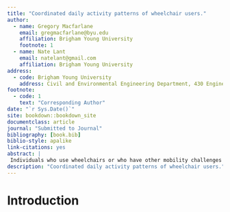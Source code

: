 ```yaml
---
title: "Coordinated daily activity patterns of wheelchair users."
author:
  - name: Gregory Macfarlane
    email: gregmacfarlane@byu.edu
    affiliation: Brigham Young University
    footnote: 1
  - name: Nate Lant
    email: natelant@gmail.com
    affiliation: Brigham Young University
address:
  - code: Brigham Young University
    address: Civil and Environmental Engineering Department, 430 Engineering Building, Provo, Utah 84602
footnote:
  - code: 1
    text: "Corresponding Author"
date: "`r Sys.Date()`"
site: bookdown::bookdown_site
documentclass: article
journal: "Submitted to Journal"
bibliography: [book.bib]
biblio-style: apalike
link-citations: yes
abstract: |
 Individuals who use wheelchairs or who have other mobility challenges are sometimes unable to effectively access modern mobility as a service (MaaS) systems including application-based ridehailing and on-demand microtransit, etc. Even designing a MaaS targeted at these users is challenging, given the limited prior analysis of their travel and activity patterns. In this research, we present an initial attempt to model the daily activity pattern choice of respondents to the  2017 National Household Travel Survey who self-identify as using a wheelchair.  We find that wheelchair use is a significant predictor of activity patterns,  with individuals who use wheelchairs considerably less likely to choose out-of-home daily patterns. We additionally find that including wheelchair use as a variable in a model with a common person-type segmentation is statistically preferable to specifying wheelchair users as an independent segment. Further analysis of household-level coordination of daily activity patterns using more detailed surveys is warranted.
description: "Coordinated daily activity patterns of wheelchair users."
---
```


# Introduction {#intro}

